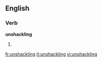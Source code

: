 ==English==

===Verb===
'''unshackling'''

# {{present participle of|unshackle}}

[[fr:unshackling]]
[[it:unshackling]]
[[vi:unshackling]]